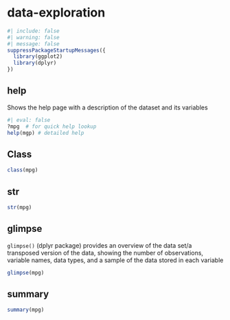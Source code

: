 # data-exploration {#sec-data-exploration}


```r
#| include: false
#| warning: false
#| message: false
suppressPackageStartupMessages({
  library(ggplot2)
  library(dplyr)
})
```

## help {#sec-help-function}
Shows the help page with a description of the dataset and its variables
```r
#| eval: false
?mpg  # for quick help lookup
help(mgp) # detailed help  
```

## Class 
```r
class(mpg) 
```


## str 
```r
str(mpg)
```

## glimpse
`glimpse()`  (dplyr package) provides an overview of the data set/a transposed version of the data, showing the number of observations, variable names, data types, and a sample of the data stored in each variable

```r
glimpse(mpg)
```

## summary
```r
summary(mpg)
```
